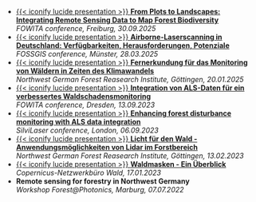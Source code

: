 
- [[{{< iconify lucide presentation >}}]{.second-color} **From Plots to Landscapes: Integrating Remote Sensing Data to Map Forest Biodiversity**](https://wiesehahn.github.io/presentation-fowita25/presentation.html)    
  *FOWITA conference, Freiburg, 30.09.2025*
- [[{{< iconify lucide presentation >}}]{.second-color} **Airborne-Laserscanning in Deutschland: Verfügbarkeiten, Herausforderungen, Potenziale**](https://wiesehahn.github.io/presentation-fossgis25/presentation.html)    
  *FOSSGIS conference, Münster, 28.03.2025*
- [[{{< iconify lucide presentation >}}]{.second-color} **Fernerkundung für das Monitoring von Wäldern in Zeiten des Klimawandels**](https://wiesehahn.github.io/presentation-rs4forestmonitoring/)  
  *Northwest German Forest Reasearch Institute, Göttingen, 20.01.2025*
- [[{{< iconify lucide presentation >}}]{.second-color} **Integration von ALS-Daten für ein verbessertes Waldschadensmonitoring**](https://wiesehahn.github.io/presentation-fowita23/presentation.html)  
  *FOWITA conference, Dresden, 13.09.2023*
- [[{{< iconify lucide presentation >}}]{.second-color} **Enhancing forest disturbance monitoring with ALS data integration**](https://wiesehahn.github.io/presentation-silvilaser23/presentation.html)  
  *SilviLaser conference, London, 06.09.2023*
- [[{{< iconify lucide presentation >}}]{.second-color} **Licht für den Wald - Anwendungsmöglichkeiten von Lidar im Forstbereich**](https://wiesehahn.github.io/lidar_im_forst_vortrag/presentation.html)  
  *Northwest German Forest Reasearch Institute, Göttingen, 13.02.2023*
- [[{{< iconify lucide presentation >}}]{.second-color} **Waldmasken - Ein Überblick**](https://wiesehahn.github.io/waldmaske/presentation)  
  *Copernicus-Netzwerkbüro Wald, 17.01.2023*
- **Remote sensing for forestry in Northwest Germany**  
  *Workshop Forest@Photonics, Marburg, 07.07.2022*
